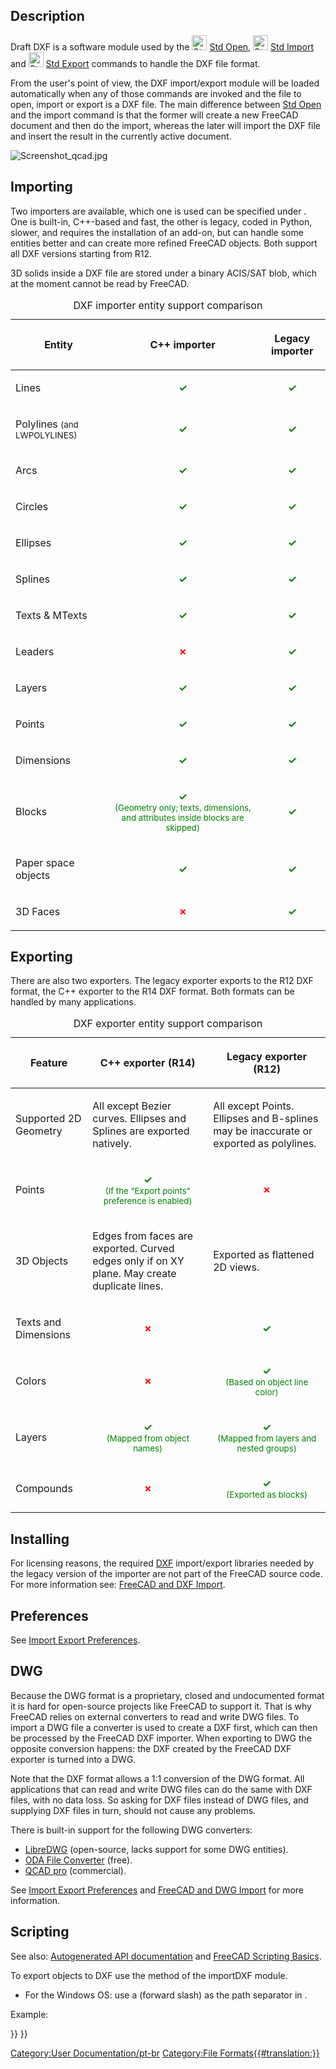 <languages/>

{{Docnav
|[[Draft_Preferences|Preferences]]
|[[Draft_SVG|Scalable Vector Graphics .SVG]]
|[[Draft_Module|Draft]]
|IconL=
|IconR=
|IconC=Workbench_Draft.svg
}}

{{TOCright}}

==Description==

Draft DXF is a software module used by the [[File:Std_Open.svg|24px]] [[Std_Open|Std Open]], [[File:Std_Import.svg|24px]] [[Std_Import|Std Import]] and [[File:Std_Export.svg|24px]] [[Std_Export|Std Export]] commands to handle the DXF file format.

From the user's point of view, the DXF import/export module will be loaded automatically when any of those commands are invoked and the file to open, import or export is a DXF file. The main difference between [[Std_Open|Std Open]] and the import command is that the former will create a new FreeCAD document and then do the import, whereas the later will import the DXF file and insert the result in the currently active document.

[[Image:Screenshot qcad.jpg]]
{{Caption|QCAD drawing exported to DXF, which is subsequently opened in FreeCAD}}

==Importing==

Two importers are available, which one is used can be specified under {{MenuCommand|Edit → Preferences... → Import-Export → DXF}}. One is built-in, C++-based and fast, the other is legacy, coded in Python, slower, and requires the installation of an add-on, but can handle some entities better and can create more refined FreeCAD objects. Both support all DXF versions starting from R12.

3D solids inside a DXF file are stored under a binary ACIS/SAT blob, which at the moment cannot be read by FreeCAD.


{| class="wikitable" style="text-align:left;"
|+ DXF importer entity support comparison
|-
! Entity
! C++ importer
! Legacy importer
|-
| Lines
| style="text-align:center; color:green;" | '''✓'''
| style="text-align:center; color:green;" | '''✓'''
|-
| Polylines <small>(and LWPOLYLINES)</small>
| style="text-align:center; color:green;" | '''✓'''
| style="text-align:center; color:green;" | '''✓'''
|-
| Arcs
| style="text-align:center; color:green;" | '''✓'''
| style="text-align:center; color:green;" | '''✓'''
|-
| Circles
| style="text-align:center; color:green;" | '''✓'''
| style="text-align:center; color:green;" | '''✓'''
|-
| Ellipses
| style="text-align:center; color:green;" | '''✓'''
| style="text-align:center; color:green;" | '''✓'''
|-
| Splines
| style="text-align:center; color:green;" | '''✓'''
| style="text-align:center; color:green;" | '''✓'''
|-
| Texts & MTexts
| style="text-align:center; color:green;" | '''✓'''
| style="text-align:center; color:green;" | '''✓'''
|-
| Leaders
| style="text-align:center; color:red;" | '''✗'''
| style="text-align:center; color:green;" | '''✓'''
|-
| Layers
| style="text-align:center; color:green;" | '''✓'''
| style="text-align:center; color:green;" | '''✓'''
|-
| Points
| style="text-align:center; color:green;" | '''✓'''
| style="text-align:center; color:green;" | '''✓'''
|-
| Dimensions
| style="text-align:center; color:green;" | '''✓'''
| style="text-align:center; color:green;" | '''✓'''
|-
| Blocks
| style="text-align:center; color:green;" | '''✓''' <br><small>(Geometry only; texts, dimensions, and attributes inside blocks are skipped)</small>
| style="text-align:center; color:green;" | '''✓'''
|-
| Paper space objects
| style="text-align:center; color:green;" | '''✓'''
| style="text-align:center; color:green;" | '''✓'''
|-
| 3D Faces
| style="text-align:center; color:red;" | '''✗'''
| style="text-align:center; color:green;" | '''✓'''
|}

==Exporting==

There are also two exporters. The legacy exporter exports to the R12 DXF format, the C++ exporter to the R14 DXF format. Both formats can be handled by many applications.

{| class="wikitable" style="text-align:left;"
|+ DXF exporter entity support comparison
|-
! Feature
! C++ exporter (R14)
! Legacy exporter (R12)
|-
| Supported 2D Geometry
| All except Bezier curves. Ellipses and Splines are exported natively.
| All except Points. Ellipses and B-splines may be inaccurate or exported as polylines.
|-
| Points
| style="text-align:center; color:green;" | '''✓''' <br><small>(If the "Export points" preference is enabled)</small>
| style="text-align:center; color:red;" | '''✗'''
|-
| 3D Objects
| Edges from faces are exported. Curved edges only if on XY plane. May create duplicate lines.
| Exported as flattened 2D views.
|-
| Texts and Dimensions
| style="text-align:center; color:red;" | '''✗'''
| style="text-align:center; color:green;" | '''✓'''
|-
| Colors
| style="text-align:center; color:red;" | '''✗'''
| style="text-align:center; color:green;" | '''✓''' <br><small>(Based on object line color)</small>
|-
| Layers
| style="text-align:center; color:green;" | '''✓''' <br><small>(Mapped from object names)</small>
| style="text-align:center; color:green;" | '''✓''' <br><small>(Mapped from layers and nested groups)</small>
|-
| Compounds
| style="text-align:center; color:red;" | '''✗'''
| style="text-align:center; color:green;" | '''✓''' <br><small>(Exported as blocks)</small>
|}

==Installing==

For licensing reasons, the required [[DXF|DXF]] import/export libraries needed by the legacy version of the importer are not part of the FreeCAD source code.
For more information see: [[FreeCAD_and_DXF_Import|FreeCAD and DXF Import]].

==Preferences== 

See [[Import_Export_Preferences|Import Export Preferences]].

== DWG ==

Because the DWG format is a proprietary, closed and undocumented format it is hard for open-source projects like FreeCAD to support it. That is why FreeCAD relies on external converters to read and write DWG files. To import a DWG file a converter is used to create a DXF first, which can then be processed by the FreeCAD DXF importer. When exporting to DWG the opposite conversion happens: the DXF created by the FreeCAD DXF exporter is turned into a DWG.

Note that the DXF format allows a 1:1 conversion of the DWG format. All applications that can read and write DWG files can do the same with DXF files, with no data loss. So asking for DXF files instead of DWG files, and supplying DXF files in turn, should not cause any problems.

There is built-in support for the following DWG converters:
* [https://www.gnu.org/software/libredwg LibreDWG] (open-source, lacks support for some DWG entities).
* [https://www.opendesign.com/guestfiles/oda_file_converter ODA File Converter] (free).
* [https://qcad.org/en/qcad-command-line-tools#dwg2dwg QCAD pro] (commercial).

See [[Import_Export_Preferences#DWG|Import Export Preferences]] and [[FreeCAD_and_DWG_Import|FreeCAD and DWG Import]] for more information.

==Scripting==

See also: [https://freecad.github.io/SourceDoc/ Autogenerated API documentation] and [[FreeCAD Scripting Basics|FreeCAD Scripting Basics]].

To export objects to DXF use the {{incode|export}} method of the importDXF module.

{{Code|code=
importDXF.export(objectslist, filename, nospline=False, lwPoly=False)
}}

* For the Windows OS: use a {{FileName|/}} (forward slash) as the path separator in {{Incode|filename}}.

Example:

{{Code|code=
import FreeCAD as App
import Draft
import importDXF

doc = App.newDocument()

polygon1 = Draft.make_polygon(3, radius=500)
polygon2 = Draft.make_polygon(5, radius=1500)

doc.recompute()

objects = [polygon1, polygon2]
importDXF.export(objects, "/home/user/Pictures/myfile.dxf")
}}


<div class="mw-translate-fuzzy">
[[Category:User Documentation/pt-br]]
</div>

{{Draft Tools navi{{#translation:}}}}
{{Userdocnavi{{#translation:}}}}
[[Category:File Formats{{#translation:}}]]